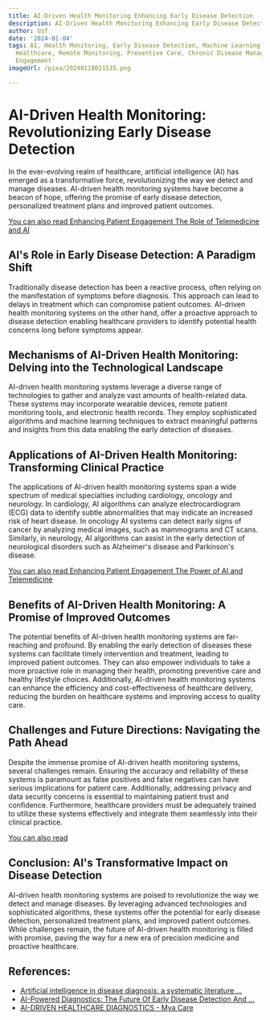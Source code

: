 ```yaml
---
title: AI-Driven Health Monitoring Enhancing Early Disease Detection
description: AI-Driven Health Monitoring Enhancing Early Disease Detection
author: Usf
date: '2024-01-04'
tags: AI, Health Monitoring, Early Disease Detection, Machine Learning, Data Analytics,
  Healthcare, Remote Monitoring, Preventive Care, Chronic Disease Management, Patient
  Engagement
imageUrl: /pixa/20240118021535.png

---
```

# AI-Driven Health Monitoring: Revolutionizing Early Disease Detection

In the  ever-evolving realm  of healthcare, artificial intelligence (AI) has emerged as a transformative force, revolutionizing the way we  detect and manage diseases. AI-driven health monitoring systems have  become a beacon of hope, offering the promise of  early disease detection, personalized treatment plans and improved patient outcomes.

[You  can also read Enhancing Patient Engagement The Role of Telemedicine and AI](Enhancing%20Patient%20Engagement%20The%20Role%20of%20Telemedicine%20and%20AI)


## AI's Role in Early Disease Detection: A Paradigm Shift

Traditionally disease detection  has been  a reactive process, often relying on the  manifestation of symptoms before  diagnosis. This approach can lead to delays in treatment which can compromise patient outcomes. AI-driven health monitoring systems on the other hand, offer a proactive approach to disease detection enabling healthcare  providers to identify  potential health concerns long before symptoms  appear.

## Mechanisms of  AI-Driven Health  Monitoring: Delving into the  Technological Landscape

AI-driven health monitoring systems leverage a diverse range of technologies to gather and analyze vast amounts of health-related data. These systems may incorporate wearable devices, remote patient monitoring  tools, and electronic health records. They employ sophisticated algorithms and machine learning techniques to extract meaningful patterns and  insights from  this  data enabling  the early detection of diseases.

##  Applications of AI-Driven Health Monitoring: Transforming Clinical Practice

The applications of AI-driven health monitoring systems span a wide spectrum  of medical specialties including cardiology, oncology  and neurology. In  cardiology, AI algorithms can analyze  electrocardiogram  (ECG) data to identify subtle abnormalities that may indicate an increased risk  of heart disease. In oncology AI  systems can detect early signs of cancer by analyzing medical images, such as mammograms and CT scans. Similarly, in neurology, AI algorithms can assist in the early  detection of neurological disorders such as Alzheimer's disease and Parkinson's disease.

[You can also read Enhancing Patient Engagement The Power of AI and Telemedicine](Enhancing%20Patient%20Engagement%20The%20Power%20of%20AI%20and%20Telemedicine)


## Benefits of AI-Driven Health Monitoring: A Promise of Improved Outcomes

The potential benefits  of AI-driven health monitoring systems  are far-reaching and profound.  By enabling the early detection  of diseases these systems can facilitate timely  intervention and treatment, leading to improved patient outcomes. They can also  empower individuals to take a more proactive role in managing their health,  promoting preventive care and  healthy  lifestyle choices. Additionally, AI-driven health monitoring systems can enhance the efficiency and cost-effectiveness  of healthcare delivery, reducing the burden on healthcare systems and improving access to quality care.

## Challenges and Future Directions:  Navigating the Path Ahead

Despite the immense promise of AI-driven health  monitoring systems, several challenges  remain. Ensuring the accuracy and reliability of these systems is paramount as false positives  and false negatives can have serious implications for patient care. Additionally, addressing privacy and data security concerns is  essential to maintaining patient trust and confidence. Furthermore, healthcare providers must be adequately trained to utilize these  systems effectively and integrate them seamlessly into their clinical practice.

[You can also read ]()


## Conclusion: AI's Transformative Impact on Disease Detection

AI-driven health monitoring systems are poised to revolutionize the way we detect and manage diseases.  By  leveraging advanced technologies and sophisticated algorithms, these systems offer the potential  for  early disease detection, personalized treatment plans, and improved  patient  outcomes. While challenges  remain, the future of AI-driven health monitoring is filled with promise, paving the way for a new era of precision medicine and proactive healthcare.

## References:
- [Artificial intelligence in disease diagnosis: a systematic literature ...](https://www.ncbi.nlm.nih.gov/pmc/articles/PMC8754556/)
- [AI-Powered Diagnostics: The Future Of Early Disease Detection And ...](https://www.linkedin.com/pulse/ai-powered-diagnostics-future-early)
- [AI-DRIVEN HEALTHCARE DIAGNOSTICS - Mya Care](https://myacare.com/blog/aidriven-healthcare-diagnostics-a-revolutionary-frontier-in-medicine)
